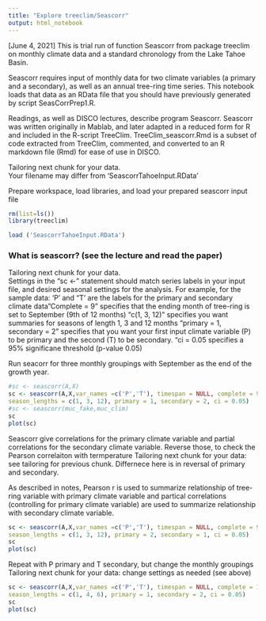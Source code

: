 ```yaml
---
title: "Explore treeclim/Seascorr"
output: html_notebook
---
```


[June 4, 2021] This is trial run of function Seascorr from package treeclim on
monthly climate data and a standard chronology from the Lake Tahoe Basin.

Seascorr requires input of monthly data for two climate variables (a primary and
a secondary), as well as an annual tree-ring time series. This notebook loads
that data as an RData file that you should have previously generated by script SeasCorrPrep1.R. 

Readings, as well as DISCO lectures, describe program Seascorr. Seascorr was written originally
in Mablab, and later adapted in a reduced form for R and included in the R-script TreeClim.
TreeClim_seascorr.Rmd is a subset of code extracted from TreeClim, commented, and converted to
an R markdown file (Rmd) for ease of use in DISCO.

Tailoring next chunk for your data.  
Your filename may differ from 'SeascorrTahoeInput.RData'

Prepare workspace, load libraries, and load your prepared seascorr input file
```r
rm(list=ls())
library(treeclim)

load ('SeascorrTahoeInput.RData')
```


### What is seascorr? (see the lecture and read  the paper)

Tailoring next chunk for your data.  
Settings in the "sc <-" statement should match series labels in your input file, and desired seasonal
settings for the analysis. For example, for the sample data:
  'P' and "T' are the labels for the primary and secondary climate data
  "Complete = 9" specifies that the ending month of tree-ring is set to September (9th of 12 months)
  "c(1, 3, 12)" specifies you want summaries for seasons of length 1, 3 and 12 months
  "primary = 1, secondary = 2" specifies that you want your first input climate variable (P) to be
    primary and the second (T) to be secondary.
  "ci = 0.05 specifies a 95% significane threshold (p-value 0.05)

Run seacorr for three monthly groupings with September as the end of the growth year. 
```r
#sc <- seascorr(A,X)
sc <- seascorr(A,X,var_names =c('P','T'), timespan = NULL, complete = 9,
season_lengths = c(1, 3, 12), primary = 1, secondary = 2, ci = 0.05)
#sc <- seascorr(muc_fake,muc_clim)
sc
plot(sc)
```
Seascorr give correlations for the primary climate variable and partial correlations for the secondary  climate variable. Reverse those, to check the Pearson correlaiton with termperature 
Tailoring next chunk for your data: see tailoring for previous chunk. Differnece here is in reversal of primary and secondary.

As described in notes, Pearson r is used to summarize relationship of tree-ring variable with primary climate variable and partical correlations (controlling for primary climate variable) are used to summarize relationship with secondary climate variable.
```r

sc <- seascorr(A,X,var_names =c('P','T'), timespan = NULL, complete = 9,
season_lengths = c(1, 3, 12), primary = 2, secondary = 1, ci = 0.05)
sc
plot(sc)
```



Repeat with P primary and T secondary, but change the monthly groupings 
Tailoring next chunk for your data: change settings as needed  (see above)
```r

sc <- seascorr(A,X,var_names =c('P','T'), timespan = NULL, complete = 10,
season_lengths = c(1, 4, 6), primary = 1, secondary = 2, ci = 0.05)
sc
plot(sc)
```

